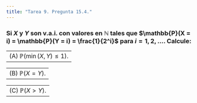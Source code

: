 ```yaml
---
title: "Tarea 9. Pregunta 15.4."
---
```


### Si $X$ y $Y$ son v.a.i. con valores en $\mathbb{N}$ tales que $\mathbb{P}(X = i) = \mathbb{P}(Y = i) = \frac{1}{2^i}$ para $i = 1, 2, \dots$. Calcule:


----------------------------------------------------------------------------
(A) $\mathbb{P}(\min (X,Y) \leq 1)$.
----------------------------------------------------------------------------


----------------------------------------------------------------------------
(B) $\mathbb{P}(X = Y)$.
----------------------------------------------------------------------------


----------------------------------------------------------------------------
(C) $\mathbb{P}(X > Y)$.
----------------------------------------------------------------------------


